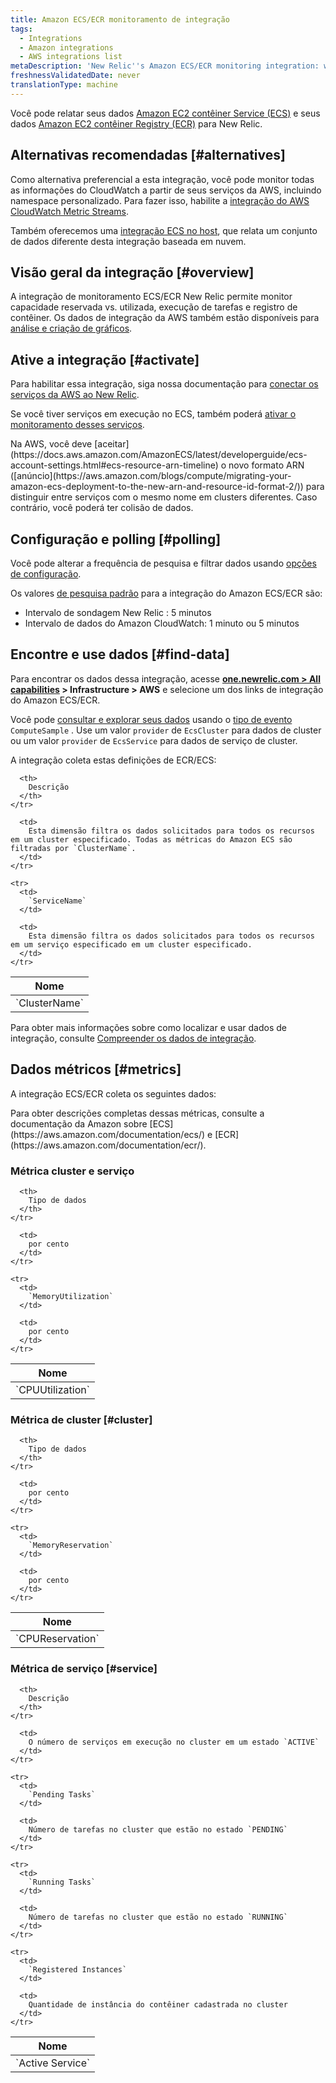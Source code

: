 ```yaml
---
title: Amazon ECS/ECR monitoramento de integração
tags:
  - Integrations
  - Amazon integrations
  - AWS integrations list
metaDescription: 'New Relic''s Amazon ECS/ECR monitoring integration: what data it reports, and how to enable it.'
freshnessValidatedDate: never
translationType: machine
---
```


Você pode relatar seus dados [Amazon EC2 contêiner Service (ECS)](https://aws.amazon.com/documentation/ecs/) e seus dados [Amazon EC2 contêiner Registry (ECR)](http://docs.aws.amazon.com/AmazonECR/latest/userguide/Registries.html) para New Relic.

## Alternativas recomendadas [#alternatives]

Como alternativa preferencial a esta integração, você pode monitor todas as informações do CloudWatch a partir de seus serviços da AWS, incluindo namespace personalizado. Para fazer isso, habilite a [integração do AWS CloudWatch Metric Streams](/docs/infrastructure/amazon-integrations/aws-integrations-list/aws-metric-stream).

Também oferecemos uma [integração ECS no host](/docs/integrations/elastic-container-service-integration/get-started/introduction-amazon-ecs-integration), que relata um conjunto de dados diferente desta integração baseada em nuvem.

## Visão geral da integração [#overview]

A integração de monitoramento ECS/ECR New Relic permite monitor capacidade reservada vs. utilizada, execução de tarefas e registro de contêiner. Os dados de integração da AWS também estão disponíveis para [análise e criação de gráficos](/docs/infrastructure/infrastructure-integrations/getting-started/connect-aws-integrations-infrastructure#insights).

## Ative a integração [#activate]

Para habilitar essa integração, siga nossa documentação para [conectar os serviços da AWS ao New Relic](/docs/infrastructure/infrastructure-integrations/getting-started/connect-aws-integrations-infrastructure).

Se você tiver serviços em execução no ECS, também poderá [ativar o monitoramento desses serviços](/docs/integrations/host-integrations/host-integrations-list/monitor-services-running-amazon-ecs).

<Callout variant="important">
  Na AWS, você deve [aceitar](https://docs.aws.amazon.com/AmazonECS/latest/developerguide/ecs-account-settings.html#ecs-resource-arn-timeline) o novo formato ARN ([anúncio](https://aws.amazon.com/blogs/compute/migrating-your-amazon-ecs-deployment-to-the-new-arn-and-resource-id-format-2/)) para distinguir entre serviços com o mesmo nome em clusters diferentes. Caso contrário, você poderá ter colisão de dados.
</Callout>

## Configuração e polling [#polling]

Você pode alterar a frequência de pesquisa e filtrar dados usando [opções de configuração](/docs/integrations/new-relic-integrations/getting-started/configure-polling-frequency-data-collection-cloud-integrations).

Os valores [de pesquisa padrão](/docs/infrastructure/amazon-integrations/aws-integrations-list/aws-polling-intervals-infrastructure-integrations) para a integração do Amazon ECS/ECR são:

* Intervalo de sondagem New Relic : 5 minutos
* Intervalo de dados do Amazon CloudWatch: 1 minuto ou 5 minutos

## Encontre e use dados [#find-data]

Para encontrar os dados dessa integração, acesse <DoNotTranslate>**[one.newrelic.com > All capabilities](https://one.newrelic.com/all-capabilities) > Infrastructure > AWS**</DoNotTranslate> e selecione um dos links de integração do Amazon ECS/ECR.

Você pode [consultar e explorar seus dados](/docs/using-new-relic/data/understand-data/query-new-relic-data) usando o [tipo de evento](/docs/data-apis/understand-data/new-relic-data-types/#event-data) `ComputeSample` . Use um valor `provider` de `EcsCluster` para dados de cluster ou um valor `provider` de `EcsService` para dados de serviço de cluster.

A integração coleta estas definições de ECR/ECS:

<table>
  <thead>
    <tr>
      <th style={{ width: "240px" }}>
        Nome
      </th>

      <th>
        Descrição
      </th>
    </tr>
  </thead>

  <tbody>
    <tr>
      <td>
        `ClusterName`
      </td>

      <td>
        Esta dimensão filtra os dados solicitados para todos os recursos em um cluster especificado. Todas as métricas do Amazon ECS são filtradas por `ClusterName`.
      </td>
    </tr>

    <tr>
      <td>
        `ServiceName`
      </td>

      <td>
        Esta dimensão filtra os dados solicitados para todos os recursos em um serviço especificado em um cluster especificado.
      </td>
    </tr>
  </tbody>
</table>

Para obter mais informações sobre como localizar e usar dados de integração, consulte [Compreender os dados de integração](/docs/infrastructure/integrations/find-use-infrastructure-integration-data).

## Dados métricos [#metrics]

A integração ECS/ECR coleta os seguintes dados:

<Callout variant="tip">
  Para obter descrições completas dessas métricas, consulte a documentação da Amazon sobre [ECS](https://aws.amazon.com/documentation/ecs/) e [ECR](https://aws.amazon.com/documentation/ecr/).
</Callout>

### Métrica cluster e serviço

<table>
  <thead>
    <tr>
      <th style={{ width: "285" }}>
        Nome
      </th>

      <th>
        Tipo de dados
      </th>
    </tr>
  </thead>

  <tbody>
    <tr>
      <td>
        `CPUUtilization`
      </td>

      <td>
        por cento
      </td>
    </tr>

    <tr>
      <td>
        `MemoryUtilization`
      </td>

      <td>
        por cento
      </td>
    </tr>
  </tbody>
</table>

### Métrica de cluster [#cluster]

<table>
  <thead>
    <tr>
      <th style={{ width: "285" }}>
        Nome
      </th>

      <th>
        Tipo de dados
      </th>
    </tr>
  </thead>

  <tbody>
    <tr>
      <td>
        `CPUReservation`
      </td>

      <td>
        por cento
      </td>
    </tr>

    <tr>
      <td>
        `MemoryReservation`
      </td>

      <td>
        por cento
      </td>
    </tr>
  </tbody>
</table>

### Métrica de serviço [#service]

<table>
  <thead>
    <tr>
      <th style={{ width: "285" }}>
        Nome
      </th>

      <th>
        Descrição
      </th>
    </tr>
  </thead>

  <tbody>
    <tr>
      <td>
        `Active Service`
      </td>

      <td>
        O número de serviços em execução no cluster em um estado `ACTIVE`
      </td>
    </tr>

    <tr>
      <td>
        `Pending Tasks`
      </td>

      <td>
        Número de tarefas no cluster que estão no estado `PENDING`
      </td>
    </tr>

    <tr>
      <td>
        `Running Tasks`
      </td>

      <td>
        Número de tarefas no cluster que estão no estado `RUNNING`
      </td>
    </tr>

    <tr>
      <td>
        `Registered Instances`
      </td>

      <td>
        Quantidade de instância do contêiner cadastrada no cluster
      </td>
    </tr>
  </tbody>
</table>